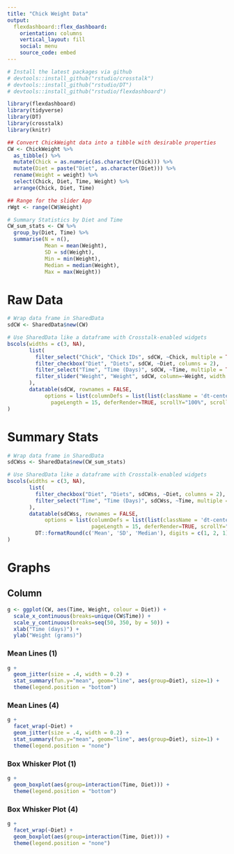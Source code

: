 ```yaml
---
title: "Chick Weight Data"
output: 
  flexdashboard::flex_dashboard:
    orientation: columns
    vertical_layout: fill
    social: menu
    source_code: embed
---
```


```r
# Install the latest packages via github
# devtools::install_github("rstudio/crosstalk")
# devtools::install_github("rstudio/DT")
# devtools::install_github("rstudio/flexdashboard")

library(flexdashboard)
library(tidyverse)
library(DT)
library(crosstalk)
library(knitr)
```

```r
## Convert ChickWeight data into a tibble with desirable properties
CW <- ChickWeight %>%
  as_tibble() %>%
  mutate(Chick = as.numeric(as.character(Chick))) %>% 
  mutate(Diet = paste("Diet", as.character(Diet))) %>%
  rename(Weight = weight) %>%
  select(Chick, Diet, Time, Weight) %>%
  arrange(Chick, Diet, Time)

## Range for the slider App
rWgt <- range(CW$Weight)

# Summary Statistics by Diet and Time
CW_sum_stats <- CW %>% 
  group_by(Diet, Time) %>%
  summarise(N = n(),
            Mean = mean(Weight),
            SD = sd(Weight),
            Min = min(Weight),
            Median = median(Weight),
            Max = max(Weight))
```

Raw Data
=====================================

```r
# Wrap data frame in SharedData
sdCW <- SharedData$new(CW)

# Use SharedData like a dataframe with Crosstalk-enabled widgets
bscols(widths = c(3, NA),
       list(
         filter_select("Chick", "Chick IDs", sdCW, ~Chick, multiple = TRUE), 
         filter_checkbox("Diet", "Diets", sdCW, ~Diet, columns = 2), 
         filter_select("Time", "Time (Days)", sdCW, ~Time, multiple = TRUE), 
         filter_slider("Weight", "Weight", sdCW, column=~Weight, width = "100%")
       ),
       datatable(sdCW, rownames = FALSE, 
            options = list(columnDefs = list(list(className = 'dt-center', targets = 0:1)), 
              pageLength = 15, deferRender=TRUE, scrollY="100%", scroller=TRUE))
)
```


Summary Stats
=====================================


```r
# Wrap data frame in SharedData
sdCWss <- SharedData$new(CW_sum_stats)

# Use SharedData like a dataframe with Crosstalk-enabled widgets
bscols(widths = c(3, NA),
       list(
         filter_checkbox("Diet", "Diets", sdCWss, ~Diet, columns = 2), 
         filter_select("Time", "Time (Days)", sdCWss, ~Time, multiple = TRUE)
       ),
       datatable(sdCWss, rownames = FALSE, 
            options = list(columnDefs = list(list(className = 'dt-center', targets = 0)), 
                           pageLength = 15, deferRender=TRUE, scrollY="100%", scroller=TRUE)) %>% 
         DT::formatRound(c('Mean', 'SD', 'Median'), digits = c(1, 2, 1))
)


```


   
Graphs
=====================================

Column  {.tabset .tabset-fade}
-------------------------------------

```r
g <- ggplot(CW, aes(Time, Weight, colour = Diet)) +
  scale_x_continuous(breaks=unique(CW$Time)) +
  scale_y_continuous(breaks=seq(50, 350, by = 50)) +
  xlab("Time (days)") + 
  ylab("Weight (grams)") 
```


### Mean Lines (1)

```r
g +
  geom_jitter(size = .4, width = 0.2) +
  stat_summary(fun.y="mean", geom="line", aes(group=Diet), size=1) +
  theme(legend.position = "bottom")
```

### Mean Lines (4)

```r
g +
  facet_wrap(~Diet) +
  geom_jitter(size = .4, width = 0.2) +
  stat_summary(fun.y="mean", geom="line", aes(group=Diet), size=1) +
  theme(legend.position = "none")
```

### Box Whisker Plot (1)

```r
g +
  geom_boxplot(aes(group=interaction(Time, Diet))) +
  theme(legend.position = "bottom")
```

### Box Whisker Plot (4)

```r
g +
  facet_wrap(~Diet) +
  geom_boxplot(aes(group=interaction(Time, Diet))) +
  theme(legend.position = "none")
```

